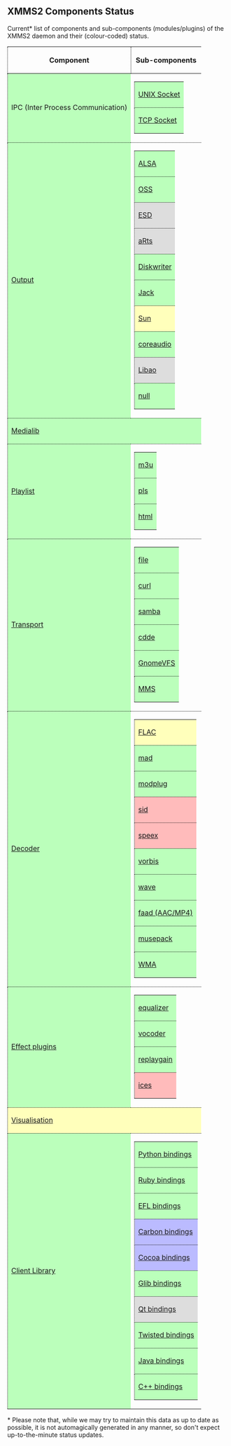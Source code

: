 == XMMS2 Components Status ==

Current* list of components and sub-components (modules/plugins) of the XMMS2 daemon and their (colour-coded) status.

{| style="border: 1px dotted #000"
! style="border-bottom: 1px dotted #000; border-left: 1px dotted #000" | Component !! style="border-bottom: 1px dotted #000; border-left: 1px dotted #000" | Sub-components
|-
| style="border-bottom: 1px dotted #000; border-left: 1px dotted #000; background-color: #bfb" | IPC (Inter Process Communication)
| style="border-bottom: 1px dotted #000" |
{|
| style="border-bottom: 1px dotted #000; border-left: 1px dotted #000; background-color: #bfb" | [[Component:UNIX Socket | UNIX Socket]]
|-
| style="border-bottom: 1px dotted #000; border-left: 1px dotted #000; background-color: #bfb" | [[Component:TCP Socket | TCP Socket]]
|}
|-
| style="border-bottom: 1px dotted #000; border-left: 1px dotted #000; background-color: #bfb" | [[Component:Output | Output]]
| style="border-bottom: 1px dotted #000" |
{|
| style="border-bottom: 1px dotted #000; border-left: 1px dotted #000; background-color: #bfb" | [[Component:ALSA | ALSA]]
|-

| style="border-bottom: 1px dotted #000; border-left: 1px dotted #000; background-color: #bfb" | [[Component:OSS | OSS]]
|-

| style="border-bottom: 1px dotted #000; border-left: 1px dotted #000; background-color: #ddd" | [[Component:ESD | ESD]]
|-

| style="border-bottom: 1px dotted #000; border-left: 1px dotted #000; background-color: #ddd" | [[Component:aRts | aRts]]
|-

| style="border-bottom: 1px dotted #000; border-left: 1px dotted #000; background-color: #bfb" | [[Component:Diskwriter | Diskwriter]]
|-
| style="border-bottom: 1px dotted #000; border-left: 1px dotted #000; background-color: #bfb" | [[Component:Jack | Jack]]
|-
| style="border-bottom: 1px dotted #000; border-left: 1px dotted #000; background-color: #ffb" | [[Component:Sun | Sun]]
|-
| style="border-bottom: 1px dotted #000; border-left: 1px dotted #000; background-color: #bfb" | [[Component:coreaudio | coreaudio]]
|-
| style="border-bottom: 1px dotted #000; border-left: 1px dotted #000; background-color: #ddd" | [[Component:Libao | Libao]]
|-
| style="border-bottom: 1px dotted #000; border-left: 1px dotted #000; background-color: #bfb" | [[Component:null | null]]
|}
|-
| colspan="2" style="border-bottom: 1px dotted #000; border-left: 1px dotted #000; background-color: #bfb" | [[Component:Medialib | Medialib]]
|-
| style="border-bottom: 1px dotted #000; border-left: 1px dotted #000; background-color: #bfb" | [[Component:Playlist | Playlist]]
| style="border-bottom: 1px dotted #000" |
{|
| style="border-bottom: 1px dotted #000; border-left: 1px dotted #000; background-color: #bfb" | [[Component:m3u | m3u]]
|-
| style="border-bottom: 1px dotted #000; border-left: 1px dotted #000; background-color: #bfb" | [[Component:pls | pls]]
|-
| style="border-bottom: 1px dotted #000; border-left: 1px dotted #000; background-color: #bfb" | [[Component:html | html]]
|}
|-
| style="border-bottom: 1px dotted #000; border-left: 1px dotted #000; background-color: #bfb" | [[Component:Transport | Transport]]
| style="border-bottom: 1px dotted #000" |
{|
| style="border-bottom: 1px dotted #000; border-left: 1px dotted #000; background-color: #bfb" | [[Component:file | file]]
|-
| style="border-bottom: 1px dotted #000; border-left: 1px dotted #000; background-color: #bfb" | [[Component:curl | curl]]
| style="border-bottom: 1px dotted #000" |
{|
| style="border-bottom: 1px dotted #000; border-left: 1px dotted #000; background-color: #bfb" | [[Component:HTTP | HTTP]]
|-
| style="border-bottom: 1px dotted #000; border-left: 1px dotted #000; background-color: #fbb" | [[Component:FTP | FTP]]
|}
|-
| style="border-bottom: 1px dotted #000; border-left: 1px dotted #000; background-color: #bfb" | [[Component:samba | samba]]
|-
| style="border-bottom: 1px dotted #000; border-left: 1px dotted #000; background-color: #bfb" | [[Component:cdde | cdde]]
|-
| style="border-bottom: 1px dotted #000; border-left: 1px dotted #000; background-color: #bfb" | [[Component:GnomeVFS | GnomeVFS]]
|-
| style="border-bottom: 1px dotted #000; border-left: 1px dotted #000; background-color: #bfb" | [[Component:MMS | MMS]]
|}
|-
| style="border-bottom: 1px dotted #000; border-left: 1px dotted #000; background-color: #bfb" | [[Component:Decoder | Decoder]]
| style="border-bottom: 1px dotted #000" |
{|
| style="border-bottom: 1px dotted #000; border-left: 1px dotted #000; background-color: #ffb" | [[Component:FLAC | FLAC]]
|-
| style="border-bottom: 1px dotted #000; border-left: 1px dotted #000; background-color: #bfb" | [[Component:mad | mad]]
|-
| style="border-bottom: 1px dotted #000; border-left: 1px dotted #000; background-color: #bfb" | [[Component:modplug | modplug]]
|-
| style="border-bottom: 1px dotted #000; border-left: 1px dotted #000; background-color: #fbb" | [[Component:sid | sid]]
|-
| style="border-bottom: 1px dotted #000; border-left: 1px dotted #000; background-color: #fbb" | [[Component:speex | speex]]
|-
| style="border-bottom: 1px dotted #000; border-left: 1px dotted #000; background-color: #bfb" | [[Component:vorbis | vorbis]]
|-
| style="border-bottom: 1px dotted #000; border-left: 1px dotted #000; background-color: #bfb" | [[Component:wave | wave]]
|-
| style="border-bottom: 1px dotted #000; border-left: 1px dotted #000; background-color: #bfb" | [[Component:faad | faad (AAC/MP4)]]
|-
| style="border-bottom: 1px dotted #000; border-left: 1px dotted #000; background-color: #bfb" | [[Component:musepack | musepack]]
|-
| style="border-bottom: 1px dotted #000; border-left: 1px dotted #000; background-color: #bfb" | [[Component:wma | WMA]]
|}
|-
| style="border-bottom: 1px dotted #000; border-left: 1px dotted #000; background-color: #bfb" | [[Component:Effects | Effect plugins]]
| style="border-bottom: 1px dotted #000" |
{|
| style="border-bottom: 1px dotted #000; border-left: 1px dotted #000; background-color: #bfb" | [[Component:equalizer | equalizer]]
|-
| style="border-bottom: 1px dotted #000; border-left: 1px dotted #000; background-color: #bfb" | [[Component:vocoder | vocoder]]
|-
| style="border-bottom: 1px dotted #000; border-left: 1px dotted #000; background-color: #bfb" | [[Component:replaygain | replaygain]]
|-
| style="border-bottom: 1px dotted #000; border-left: 1px dotted #000; background-color: #fbb" | [[Component:ices | ices]]
|}
|-
| colspan="2" style="border-bottom: 1px dotted #000; border-left: 1px dotted #000; background-color: #ffb" | [[Component:Visualisation | Visualisation]]
|-
| style="border-bottom: 1px dotted #000; border-left: 1px dotted #000; background-color: #bfb" | [[Component:Client Library | Client Library]]
| style="border-bottom: 1px dotted #000" |
{|
| style="border-bottom: 1px dotted #000; border-left: 1px dotted #000; background-color: #bfb" | [[Component:Python bindings | Python bindings]]
|-
| style="border-bottom: 1px dotted #000; border-left: 1px dotted #000; background-color: #bfb" | [[Component:Ruby bindings | Ruby bindings]]
|-
| style="border-bottom: 1px dotted #000; border-left: 1px dotted #000; background-color: #bfb" | [[Component:EFL bindings | EFL bindings]]
|-
| style="border-bottom: 1px dotted #000; border-left: 1px dotted #000; background-color: #bbf" | [[Component:Carbon bindings | Carbon bindings]]
|-
| style="border-bottom: 1px dotted #000; border-left: 1px dotted #000; background-color: #bbf" | [[Component:Cocoa bindings | Cocoa bindings]]
|-
| style="border-bottom: 1px dotted #000; border-left: 1px dotted #000; background-color: #bfb" | [[Component:Glib bindings | Glib bindings]]
|-
| style="border-bottom: 1px dotted #000; border-left: 1px dotted #000; background-color: #ddd" | [[Component:Qt bindings | Qt bindings]]
|-
| style="border-bottom: 1px dotted #000; border-left: 1px dotted #000; background-color: #bfb" | [[Component:Twisted bindings | Twisted bindings]]
|-
| style="border-bottom: 1px dotted #000; border-left: 1px dotted #000; background-color: #bfb" | [[Component:Java bindings | Java bindings]]
|-
| style="border-bottom: 1px dotted #000; border-left: 1px dotted #000; background-color: #bfb" | [[Component:Cpp bindings | C++ bindings]]
|}
|}

<nowiki>*</nowiki> Please note that, while we may try to maintain this data as up to date as possible, it is not automagically generated in any manner, so don't expect up-to-the-minute status updates.

{{ed|ComponentStatus|component status}}
